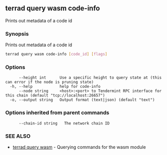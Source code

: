## terrad query wasm code-info

Prints out metadata of a code id

### Synopsis

Prints out metadata of a code id

```sh Terrad
terrad query wasm code-info [code_id] [flags]
```

### Options

```
      --height int      Use a specific height to query state at (this can error if the node is pruning state)
  -h, --help            help for code-info
      --node string     <host>:<port> to Tendermint RPC interface for this chain (default "tcp://localhost:26657")
  -o, --output string   Output format (text|json) (default "text")
```

### Options inherited from parent commands

```
      --chain-id string   The network chain ID
```

### SEE ALSO

* [terrad query wasm](terrad_query_wasm.md)	 - Querying commands for the wasm module


